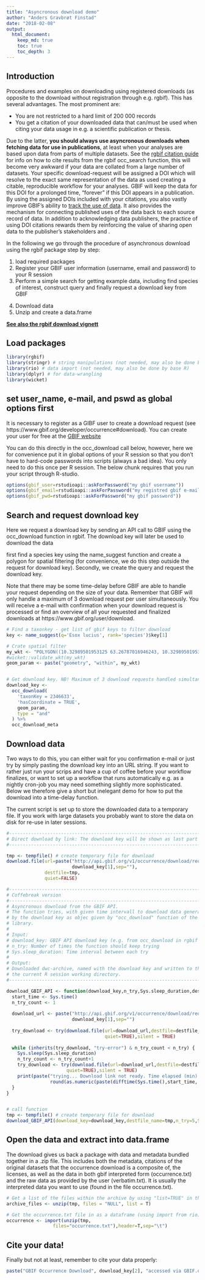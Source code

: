 ```yaml
---
title: "Asyncronous download demo"
author: "Anders Gravbrøt Finstad"
date: "2018-02-08"
output:
  html_document:
    keep_md: true
    toc: true
    toc_depth: 3
---
```

## Introduction
Procedures and examples on downloading using registered downloads (as opposite to the download without registration through e.g. rgbif). This has several advantages. The most prominent are: 

* You are not restricted to a hard limit of 200 000 records
* You get a citation of your downloaded data that can/must be used when citing your data usage in e.g. a scientific publication or thesis. 

Due to the latter, **you should always use asyncronous downloads when fetching data for use in publications**, at least when your analyses are based upon data from parts of multiple datasets. See the [rgbif citation guide](https://www.gbif.org/tool/81747/rgbif) for info on how to cite results from the rgbif occ_search function, this will become very awkward if your data are collated from a large number of datasets.  Your specific download-request will be assigned a DOI which will resolve to the exact same representation of the data as used creating a citable, reproducible workflow for your analyses. GBIF will keep the data for this DOI for a prolonged time, "forever" if this DOI appears in a publication. By using the assigned DOIs included with your citations, you also vastly improve GBIF’s ability to [track the use of data](https://www.gbif.org/literature-tracking). It also provides the mechanism for connecting published uses of the data back to each source record of data. In addition to acknowledging data publishers, the practice of using DOI citations rewards them by reinforcing the value of sharing open data to the publisher’s stakeholders and .

In the following we go through the procedure of asynchronous download using the rgbif package step by step: 

1. load required packages
2. Register your GBIF user information (username, email and password) to your R session
3. Perform a simple search for getting example data, including find species of interest, construct query and finally request a download key from GBIF
4) Download data
5) Unzip and create a data.frame 

**[See also the rgbif download vignett](https://github.com/ropensci/rgbif/blob/master/vignettes/downloads.Rmd)**

## Load packages

```r
library(rgbif)
library(stringr) # string manipulations (not needed, may also be done by base R)
library(rio) # data import (not needed, may also be done by base R)
library(dplyr) # for data-wrangling
library(wicket)

```

## set user_name, e-mail, and pswd as global options first
It is necessary to register as a GIBF user to create a download request (see https://www.gbif.org/developer/occurrence#download). You can create your user for free at the [GBIF website](https://www.gbif.org)

You can do this directly in the occ_download call below, however, here we for convenience put it in global options of your R session so that you don't have to hard-code passwords into scripts (always a bad idea). You only need to do this once per R session. The below chunk requires that you run your script through R-studio. 

```r
options(gbif_user=rstudioapi::askForPassword("my gbif username"))
options(gbif_email=rstudioapi::askForPassword("my registred gbif e-mail"))
options(gbif_pwd=rstudioapi::askForPassword("my gbif password"))
```


## Search and request download key
Here we request a download key by sending an API call to GBIF using the occ_download function in rgbif. The download key will later be used to download the data

first find a species key using the name_suggest function and create a polygon for spatial filtering (for convenience, we do this step outside the request for download key). Secondly, we create the query and request the download key.

Note that there may be some time-delay before GBIF are able to handle your request depending on the size of your data. Remember that GBIF will only handle a maximum of 3 download request per user simultaneously. You will receive a e-mail with confirmation when your download request is processed or find an overview of all your requested and finalized downloads at https://www.gbif.org/user/download. 

```r

# Find a taxonkey - get list of gbif keys to filter download
key <- name_suggest(q='Esox lucius', rank='species')$key[1] 

# Crate spatial filter
my_wkt <- "POLYGON((10.32989501953125 63.26787016946243, 10.32989501953125 63.455051146616825, 10.8819580078125 63.455051146616825, 10.8819580078125 63.26787016946243, 10.32989501953125 63.26787016946243))" 
#wicket::validate_wkt(my_wkt)
geom_param <- paste("geometry", "within", my_wkt)


# Get download key. NB! Maximum of 3 download requests handled simultaneously
download_key <- 
  occ_download(
    'taxonKey = 2346633',
    'hasCoordinate = TRUE',
    geom_param,
    type = "and"
  ) %>% 
  occ_download_meta


```

## Download data 
Two ways to do this, you can either wait for you confirmation e-mail or just try by simply pasting the download key into an URL string. If you want to rather just run your scrips and have a cup of coffee before your workflow finalizes, or want to set up a workflow that runs automatically e.g. as a nightly cron-job you may need something slightly more sophisticated. Below we therefore give a short but inelegant demo for how to put the download into a time-delay function. 

The current script is set up to store the downloaded data to a temporary file. If you work with large datasets you probably want to store the data on disk for re-use in later sessions.  

```r
#--------------------------------------------------------------------------
# Direct download by link: The download key will be shown as last part of the url e.g. https://www.gbif.org/occurrence/download/0003580-171002173027117
#--------------------------------------------------------------------------

tmp <- tempfile() # create temporary file for download
download.file(url=paste("http://api.gbif.org/v1/occurrence/download/request/",
                        download_key[1],sep=""),
              destfile=tmp,
              quiet=FALSE)

#--------------------------------------------------------------------------
# Coffebreak version
#------------------------------------------------------------------------------
# Asyncronous download from the GBIF API. 
# The function tries, with given time intervall to download data generated 
# by the download key as objec given by "occ_download" function of the "rgbif" 
# library. 
#
# Input:
# download_key: GBIF API download key (e.g. from occ_download in rgbif package)
# n_try: Number of times the function should keep trying
# Sys.sleep_duration: Time interval between each try
#
# Output: 
# Downloaded dwc-archive, named with the download key and written to the 
# the current R session working directory.
#------------------------------------------------------------------------------

download_GBIF_API <- function(download_key,n_try,Sys.sleep_duration,destfile_name){
  start_time <- Sys.time()
  n_try_count <- 1
  
  download_url <- paste("http://api.gbif.org/v1/occurrence/download/request/",
                        download_key[1],sep="")
  
  try_download <- try(download.file(url=download_url,destfile=destfile_name,
                                    quiet=TRUE),silent = TRUE)
  
  while (inherits(try_download, "try-error") & n_try_count < n_try) {   
    Sys.sleep(Sys.sleep_duration)
    n_try_count <- n_try_count+1
    try_download <- try(download.file(url=download_url,destfile=destfile_name,
                      quiet=TRUE),silent = TRUE)
    print(paste("trying... Download link not ready. Time elapsed (min):",
                round(as.numeric(paste(difftime(Sys.time(),start_time, units = "mins"))),2)))
  }
}


# call function
tmp <- tempfile() # create temporary file for download
download_GBIF_API(download_key=download_key,destfile_name=tmp,n_try=5,Sys.sleep_duration=30)

```


## Open the data and extract into data.frame 
The download gives us back a package with data and metadata bundled together in a .zip file. This includes both the metadata, citations of the original datasets that the occurrence download is a composite of, the licenses, as well as the data in both gbif interpreted form (occurrence.txt) and the raw data as provided by the user (verbatim.txt). It is usually the interpreted data you want to use (found in the file occurrence.txt). 

```r
# Get a list of the files within the archive by using "list=TRUE" in the unzip function.
archive_files <- unzip(tmp, files = "NULL", list = T) 

# Get the occurrence.txt file in as a dataframe (using import from rio)
occurrence <- import(unzip(tmp,
                 files="occurrence.txt"),header=T,sep="\t")
```

## Cite your data! 
Finally but not at least, remember to cite your data properly:

```r
paste("GBIF Occurrence Download", download_key[2], "accessed via GBIF.org on", Sys.Date())
```
